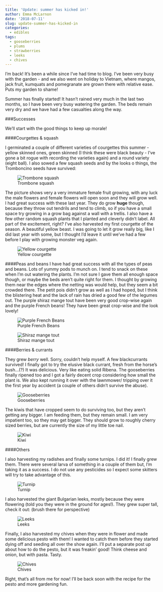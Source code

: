 ```yaml
---
title: 'Update: summer has kicked in!'
author: Emma McLarnon
date: '2018-07-11'
slug: update-summer-has-kicked-in
categories:
  - edibles
tags:
  - gooseberries
  - plums
  - strawberries
  - leeks
  - chives
---
```


I'm back!  It's been a while since I've had time to blog.  I've been very busy with the garden - and we also went on holiday to Vietnam, where mangos, jack fruit, kumquats and pomegranate are grown there with relative ease.  Puts my garden to shame!

Summer has finally started!  It hasn't rained very much in the last two months, so I have been very busy watering the garden.  The beds remain very dry and we have had a few casualties along the way. 

###Successes

We'll start with the good things to keep up morale!

####Courgettes & squash

I germinated a couple of different varieties of courgettes this summer - yellow skinned ones, green skinned (I think these were black beauty - I've gone a bit rogue with recording the varieties again) and a round variety (eight ball).  I also sowed a few squash seeds and by the looks o things, the Tromboncino seeds have survived:

![Trombone squash](/images/11.08.18-110.jpg)

The picture shows very a very immature female fruit growing, with any luck the male flowers and female flowers will open soon and they will grow well.  I had great success with these last year.  They do grow **huge** though, because they throw out tendrils and tend to climb, so if you have a small space try growing in a grow bag against a wall with a trellis.  I also have a few other random squash plants that I planted and cleverly didn't label.  All part of the excitement, right? I've also harvested my first courgette of the season.  A beautiful yellow beast.  I was going to let it grow really big, like I did last year with some, but I thought I'd leave it until we've had a few before I play with growing monster veg again.


![Yellow courgette](/images/11.08.18-113.jpg)

####Peas and beans
I have had great success with all the types of peas and beans.  Lots of yummy pods to munch on.  I tend to snack on these when I'm out watering the plants.  I'm not sure I gave them all enough space though, or maybe the beds aren't quite right for them.  I thought by growing them near the edges where the netting was would help, but they seem a bit crowded there.  The petit pois didn't grow as well as I had hoped, but I think the blistering heat and the lack of rain has dried a good few of the legumes out.  The purple shiraz mange tout have been very good crop-wise again and the purple French beans!  They have been great crop-wise and the look lovely!

![Purple French Beans](/images/11.08.18-114.jpg)





![Shiraz mange tout](/images/11.08.18-111.jpg)

####Berries & currants

They grew *berry* well.  Sorry, couldn't help myself.  A few blackcurrants survived!  I finally got to try the elusive black currant, fresh from the horse's bush...(?) It was delicious.  Very like eating solid Ribena.  The gooseberries finally ripened too and I got a fairly decent crop considering how small the plant is.  We also kept running it over with the lawnmower/ tripping over it the first year by accident (a couple of others didn't survive the abuse).

![Gooseberries](/images/11.08.18-13.jpg)






The kiwis that have cropped seem to do surviving too, but they aren't getting any bigger.  I am feeding them, but they remain small.  I am very impatient too, so they may get bigger.  They should grow to roughly cherry sized berries, but are currently the size of my little toe nail.

![Kiwi](/images/11.08.18-11.jpg)


####Others

I also harvesting my radishes and finally some turnips.  I did it!  I finally grew them.  There were several larva of something in a couple of them but, I'm taking it as a success.  I do not use any pesticides so I expect some skitters will try to take advantage of this.

![Turnip](/images/11.08.18-14.jpg)

I also harvested the giant Bulgarian leeks, mostly because they were flowering (told you they were in the ground for ages!).  They grew super tall, check it out: (brush there for perspective)

![Leeks](/images/11.08.18-12.jpg)

Finally, I also harvested my chives when they were in flower and made some delicious pesto with them!  I wanted to catch them before they started dying off and seeding all over the show again. I'll put a separate post up about how to do the pesto, but it was freakin' good!  Think cheese and onion, but with pasta. Tasty.

![Chives](/images/11.08.18-10.jpg)


Right, that's all from me for now!  I'll be back soon with the recipe for the pesto and more gardening fun.

